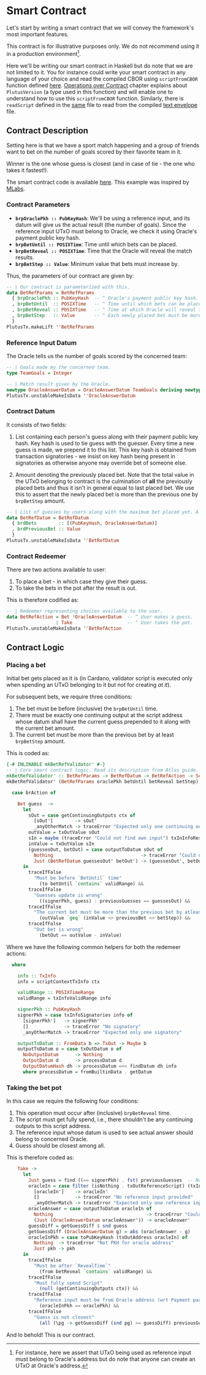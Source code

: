
# Smart Contract

Let's start by writing a smart contract that we will convey the framework's most important features.

<Callout type="warning">

  This contract is for illustrative purposes only. We do not recommend using it in a production environment[^1].

</Callout>

<Callout>

  Here we'll be writing our smart contract in Haskell but do note that we are not limited to it. You for instance could write your smart contract in any language of your choice and read the compiled CBOR using `scriptFromCBOR` function defined [here](https://github.com/geniusyield/atlas/tree/main/src/GeniusYield/Types/Script.hs). [Operations over Contract](./operations.mdx) chapter explains about `PlutusVersion` (a type used in this function) and will enable one to understand how to use this `scriptFromCBOR` function. Similarly, there is `readScript` defined in the [same](https://github.com/geniusyield/atlas/tree/main/src/GeniusYield/Types/Script.hs) file to read from the compiled [text envelope](https://input-output-hk.github.io/cardano-node/cardano-api/lib/Cardano-Api.html#t:HasTextEnvelope) file.

</Callout>

## Contract Description

Setting here is that we have a sport match happening and a group of friends want to bet on the number of goals scored by their favorite team in it.

Winner is the one whose guess is closest (and in case of tie - the one who takes it fastest!).

The smart contract code is available [here](https://github.com/geniusyield/atlas-examples/tree/main/bet-ref/onchain/BetRef/OnChain/BetRef.hs). This example was inspired by [MLabs](https://github.com/mlabs-haskell/plutus-simple-model/blob/main/psm/test/Suites/Plutus/Model/Script/V2/Onchain/Oracle.hs).

### Contract Parameters

* **`brpOraclePkh :: PubKeyHash`**: We'll be using a reference input, and its datum will give us the actual result (the number of goals). Since the reference input UTxO must belong to Oracle, we check it using Oracle's payment public key hash.
* **`brpBetUntil :: POSIXTime`**: Time until which bets can be placed.
* **`brpBetReveal :: POSIXTime`**: Time that the Oracle will reveal the match results.
* **`brpBetStep :: Value`**: Minimum value that bets must increase by.

Thus, the parameters of our contract are given by:

```haskell filename="BetRef.hs"
-- | Our contract is parameterized with this.
data BetRefParams = BetRefParams
  { brpOraclePkh :: PubKeyHash  -- ^ Oracle's payment public key hash. This is needed to assert that UTxO being looked at indeed belongs to the Oracle.
  , brpBetUntil  :: POSIXTime   -- ^ Time until which bets can be placed.
  , brpBetReveal :: POSIXTime   -- ^ Time at which Oracle will reveal the correct match result.
  , brpBetStep   :: Value       -- ^ Each newly placed bet must be more than previous bet by `brpBetStep` amount.
  }
PlutusTx.makeLift ''BetRefParams
```
 
### Reference Input Datum

The Oracle tells us the number of goals scored by the concerned team:

```haskell filename="BetRef.hs"
-- | Goals made my the concerned team.
type TeamGoals = Integer

-- | Match result given by the Oracle.
newtype OracleAnswerDatum = OracleAnswerDatum TeamGoals deriving newtype (Eq, Show)
PlutusTx.unstableMakeIsData ''OracleAnswerDatum
```

### Contract Datum

It consists of two fields:

1. List containing each person's guess along with their payment public key hash. Key hash is used to tie guess with the guesser. Every time a new guess is made, we prepend it to this list.
   This key hash is obtained from transaction signatories - we insist on key hash being present in signatories as otherwise anyone may override bet of someone else.

2. Amount denoting the previously placed bet. Note that the total value in the UTxO belonging to contract is the culmination of **all** the previously placed bets and thus it isn't in general equal to last placed bet. We use this to assert that the newly placed bet is more than the previous one by `brpBetStep` amount.

```haskell filename="BetRef.hs"
-- | List of guesses by users along with the maximum bet placed yet. A new guess gets /prepended/ to this list. Note that since we are always meant to increment previously placed bet with `brpBetStep`, the newly placed bet would necessarily be maximum (it would be foolish to initialize `brpBetStep` with some negative amounts).
data BetRefDatum = BetRefDatum
  { brdBets        :: [(PubKeyHash, OracleAnswerDatum)]
  , brdPreviousBet :: Value
  }
PlutusTx.unstableMakeIsData ''BetRefDatum
```

### Contract Redeemer

There are two actions available to user:

1. To place a bet - in which case they give their guess.
2. To take the bets in the pot after the result is out.

This is therefore codified as:

```haskell filename="BetRef.hs"
-- | Redeemer representing choices available to the user.
data BetRefAction = Bet !OracleAnswerDatum  -- ^ User makes a guess.
                  | Take                    -- ^ User takes the pot.
PlutusTx.unstableMakeIsData ''BetRefAction
```

## Contract Logic

### Placing a bet

Initial bet gets placed as it is (in Cardano, validator script is executed only when spending an UTxO belonging to it but not for creating _at it_).

For subsequent bets, we require three conditions:

1. The bet must be before (inclusive) the `brpBetUntil` time.
2. There must be exactly one continuing output at the script address whose datum shall have the current guess prepended to it along with the current bet amount.
3. The current bet must be more than the previous bet by at least `brpBetStep` amount.

This is coded as:

```haskell filename="BetRef.hs"
{-# INLINABLE mkBetRefValidator' #-}
-- | Core smart contract logic. Read its description from Atlas guide.
mkBetRefValidator' :: BetRefParams -> BetRefDatum -> BetRefAction -> ScriptContext -> Bool
mkBetRefValidator' (BetRefParams oraclePkh betUntil betReveal betStep) (BetRefDatum previousGuesses previousBet) brAction ctx =

  case brAction of

    Bet guess  ->
      let
        sOut = case getContinuingOutputs ctx of
          [sOut']        -> sOut'
          _anyOtherMatch -> traceError "Expected only one continuing output."
        outValue = txOutValue sOut
        sIn = maybe (traceError "Could not find own input") txInInfoResolved (findOwnInput ctx)
        inValue = txOutValue sIn
        (guessesOut, betOut) = case outputToDatum sOut of
          Nothing                                -> traceError "Could not resolve for script output datum"
          Just (BetRefDatum guessesOut' betOut') -> (guessesOut', betOut')
      in
        traceIfFalse
          "Must be before `BetUntil` time"
            (to betUntil `contains` validRange) &&
        traceIfFalse
          "Guesses update is wrong"
            ((signerPkh, guess) : previousGuesses == guessesOut) &&
        traceIfFalse
          "The current bet must be more than the previous bet by atleast `brpBetStep` amount"
            (outValue `geq` (inValue <> previousBet <> betStep)) &&
        traceIfFalse
          "Out bet is wrong"
            (betOut == outValue - inValue)
```

Where we have the following common helpers for both the redemeer actions:

```haskell filename="BetRef.hs"
  where

    info :: TxInfo
    info = scriptContextTxInfo ctx

    validRange :: POSIXTimeRange
    validRange = txInfoValidRange info

    signerPkh :: PubKeyHash
    signerPkh = case txInfoSignatories info of
      [signerPkh']   -> signerPkh'
      []             -> traceError "No signatory"
      _anyOtherMatch -> traceError "Expected only one signatory"

    outputToDatum :: FromData b => TxOut -> Maybe b
    outputToDatum o = case txOutDatum o of
      NoOutputDatum      -> Nothing
      OutputDatum d      -> processDatum d
      OutputDatumHash dh -> processDatum =<< findDatum dh info
      where processDatum = fromBuiltinData . getDatum
```

### Taking the bet pot

In this case we require the following four conditions:

1. This operation must occur after (inclusive) `brpBetReveal` time.
2. The script must get fully spend, i.e., there shouldn't be any continuing outputs to this script address.
3. The reference input whose datum is used to see actual answer should belong to concerned Oracle.
4. Guess should be closest among all.

This is therefore coded as:

```haskell filename="BetRef.hs"
    Take ->
      let
        Just guess = find ((== signerPkh) . fst) previousGuesses  -- Note that `find` returns the first match. Since we were always prepending, this is valid.
        oracleIn = case filter (isNothing . txOutReferenceScript) (txInInfoResolved <$> txInfoReferenceInputs info) of
          [oracleIn']    -> oracleIn'
          []             -> traceError "No reference input provided"
          _anyOtherMatch -> traceError "Expected only one reference input"
        oracleAnswer = case outputToDatum oracleIn of
          Nothing                                  -> traceError "Could not resolve for datum"
          (Just (OracleAnswerDatum oracleAnswer')) -> oracleAnswer'
        guessDiff = getGuessDiff $ snd guess
        getGuessDiff (OracleAnswerDatum g) = abs (oracleAnswer - g)
        oracleInPkh = case toPubKeyHash (txOutAddress oracleIn) of
          Nothing  -> traceError "Not PKH for oracle address"
          Just pkh -> pkh
      in
        traceIfFalse
          "Must be after `RevealTime`"
            (from betReveal `contains` validRange) &&
        traceIfFalse
          "Must fully spend Script"
            (null (getContinuingOutputs ctx)) &&
        traceIfFalse
          "Reference input must be from Oracle address (wrt Payment part)"
            (oracleInPkh == oraclePkh) &&
        traceIfFalse
          "Guess is not closest"
            (all (\pg -> getGuessDiff (snd pg) >= guessDiff) previousGuesses)
```

And lo behold! This is our contract.

[^1]: For instance, here we assert that UTxO being used as reference input must belong to Oracle's address but do note that anyone can create an UTxO at Oracle's address.
